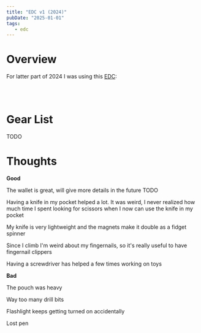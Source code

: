 ```yaml
---
title: "EDC v1 (2024)"
pubDate: "2025-01-01"
tags:
   - edc
---
```


# Overview

For latter part of 2024 I was using this [EDC](/edc):

<BestImage image={one} width={400} alt="Everything I was keeping on me, excluding car key and phone" />
<br />

<BestImage image={three} width={400} alt="Pouch with everything in it" />
<br />

<BestImage image={two} width={400} alt="Everything outside pouch" />

# Gear List

TODO

# Thoughts

**Good**

The wallet is great, will give more details in the future TODO

Having a knife in my pocket helped a lot. It was weird, I never realized how much time I spent looking for scissors when I now can use the knife in my pocket

My knife is very lightweight and the magnets make it double as a fidget spinner

Since I climb I'm weird about my fingernails, so it's really useful to have fingernail clippers

Having a screwdriver has helped a few times working on toys

**Bad**

The pouch was heavy

Way too many drill bits

Flashlight keeps getting turned on accidentally

Lost pen
